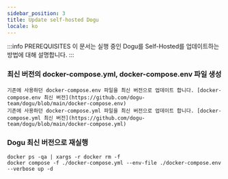 ```yaml
---
sidebar_position: 3
title: Update self-hosted Dogu
locale: ko
---
```


:::info PREREQUISITES
이 문서는 실행 중인 Dogu를 Self-Hosted를 업데이트하는 방법에 대해 설명합니다.
:::

### 최신 버전의 docker-compose.yml, docker-compose.env 파일 생성

```
기존에 사용하던 docker-compose.env 파일을 최신 버전으로 업데이트 합니다. [docker-compose.env 최신 버전](https://github.com/dogu-team/dogu/blob/main/docker-compose.env)
기존에 사용하던 docker-compose.yml 파일을 최신 버전으로 업데이트 합니다. [docker-compose.yml 최신 버전](https://github.com/dogu-team/dogu/blob/main/docker-compose.yml)
```

### Dogu 최신 버전으로 재실행

```
docker ps -qa | xargs -r docker rm -f
docker compose -f ./docker-compose.yml --env-file ./docker-compose.env --verbose up -d
```
